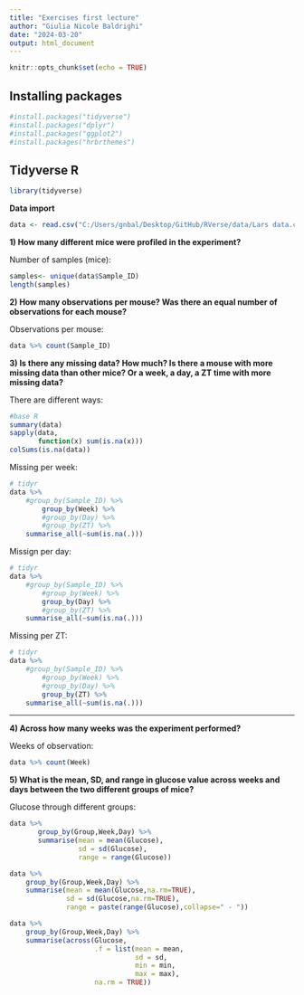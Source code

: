 ```yaml
---
title: "Exercises first lecture"
author: "Giulia Nicole Baldrighi"
date: "2024-03-20"
output: html_document
---
```


```r
knitr::opts_chunk$set(echo = TRUE)
```

## Installing packages

```r
#install.packages("tidyverse")
#install.packages("dplyr")
#install.packages("ggplot2")
#install.packages("hrbrthemes")
```


## Tidyverse R

```r
library(tidyverse)
```


**Data import**

```r
data <- read.csv("C:/Users/gnbal/Desktop/GitHub/RVerse/data/Lars data.csv.gz")
```


**1) How many different mice were profiled in the experiment?**

Number of samples (mice):

```r
samples<- unique(data$Sample_ID)
length(samples)
```


**2) How many observations per mouse? Was there an equal number of observations for each mouse?**

Observations per mouse:
```r
data %>% count(Sample_ID)
```


**3) Is there any missing data? How much? Is there a mouse with more missing data than other mice? Or a week, a day, a ZT time with more missing data?**

There are different ways:
```r
#base R
summary(data) 
sapply(data,
       function(x) sum(is.na(x)))
colSums(is.na(data))
```


Missing per week:
```r
# tidyr
data %>%
    #group_by(Sample_ID) %>%
        group_by(Week) %>% 
        #group_by(Day) %>%
        #group_by(ZT) %>%
    summarise_all(~sum(is.na(.)))

```


Missign per day:
```r
# tidyr
data %>%
    #group_by(Sample_ID) %>%
        #group_by(Week) %>% 
        group_by(Day) %>%
        #group_by(ZT) %>%
    summarise_all(~sum(is.na(.)))
```


Missing per ZT:
```r
# tidyr
data %>%
    #group_by(Sample_ID) %>%
        #group_by(Week) %>% 
        #group_by(Day) %>%
        group_by(ZT) %>%
    summarise_all(~sum(is.na(.)))
```


- - -

**4) Across how many weeks was the experiment performed?**

Weeks of observation:
```r
data %>% count(Week)
```


**5) What is the mean, SD, and range in glucose value across weeks and days between the two different groups of mice?**

Glucose through different groups:
```r
data %>%
       group_by(Group,Week,Day) %>%
       summarise(mean = mean(Glucose),
                 sd = sd(Glucose),
                 range = range(Glucose))

data %>%
    group_by(Group,Week,Day) %>%
    summarise(mean = mean(Glucose,na.rm=TRUE),
              sd = sd(Glucose,na.rm=TRUE),
              range = paste(range(Glucose),collapse=" - "))

data %>%
    group_by(Group,Week,Day) %>%
    summarise(across(Glucose,
                     .f = list(mean = mean,
                               sd = sd,
                               min = min,
                               max = max),
                     na.rm = TRUE))
```



